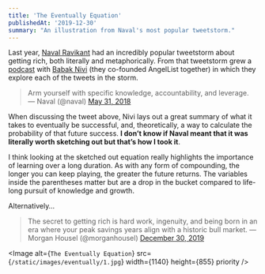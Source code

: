 ```yaml
---
title: 'The Eventually Equation'
publishedAt: '2019-12-30'
summary: "An illustration from Naval's most popular tweetstorm."
---
```


Last year, [Naval Ravikant](https://twitter.com/naval) had an incredibly popular tweetstorm about getting rich, both literally and metaphorically. From that tweetstorm grew a [podcast](https://nav.al/category/podcast) with [Babak Nivi](https://twitter.com/nivi) (they co-founded AngelList together) in which they explore each of the tweets in the storm.

> Arm yourself with specific knowledge, accountability, and leverage.
> &mdash; Naval (@naval) [May 31, 2018](https://twitter.com/naval/status/1002104865919664128?ref_src=twsrc%5Etfw)

When discussing the tweet above, Nivi lays out a great summary of what it takes to eventually be successful, and, theoretically, a way to calculate the probability of that future success. **I don’t know if Naval meant that it was literally worth sketching out but that’s how I took it**.

I think looking at the sketched out equation really highlights the importance of learning over a long duration. As with any form of compounding, the longer you can keep playing, the greater the future returns. The variables inside the parentheses matter but are a drop in the bucket compared to life-long pursuit of knowledge and growth.

Alternatively…

> The secret to getting rich is hard work, ingenuity, and being born in an era where your peak savings years align with a historic bull market.
> &mdash; Morgan Housel (@morganhousel) [December 30, 2019](https://twitter.com/morganhousel/status/1211715658691559424?ref_src=twsrc%5Etfw)

<Image
  alt={`The Eventually Equation`}
  src={`/static/images/eventually/1.jpg`}
  width={1140}
  height={855}
  priority
/>
